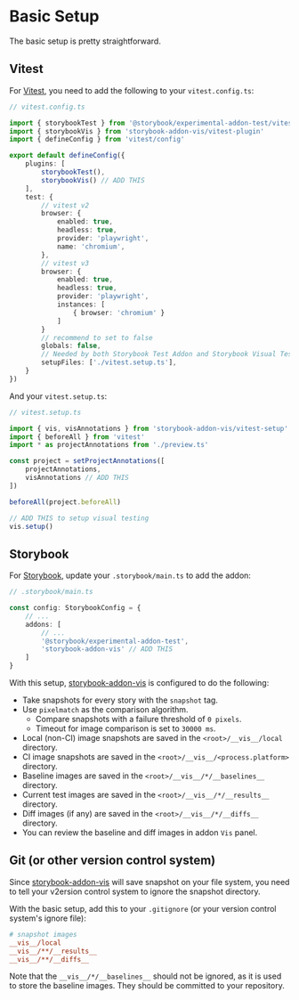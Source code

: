 
<Meta title="Basic Setup" />

# Basic Setup

The basic setup is pretty straightforward.


## Vitest

For [Vitest], you need to add the following to your `vitest.config.ts`:

```ts
// vitest.config.ts

import { storybookTest } from '@storybook/experimental-addon-test/vitest-plugin'
import { storybookVis } from 'storybook-addon-vis/vitest-plugin'
import { defineConfig } from 'vitest/config'

export default defineConfig({
	plugins: [
		storybookTest(),
		storybookVis() // ADD THIS
	],
	test: {
		// vitest v2
		browser: {
			enabled: true,
			headless: true,
			provider: 'playwright',
			name: 'chromium',
		},
		// vitest v3
		browser: {
			enabled: true,
			headless: true,
			provider: 'playwright',
			instances: [
				{ browser: 'chromium' }
			]
		}
		// recommend to set to false
		globals: false,
		// Needed by both Storybook Test Addon and Storybook Visual Testing
		setupFiles: ['./vitest.setup.ts'],
	}
})
```

And your `vitest.setup.ts`:

```ts
// vitest.setup.ts

import { vis, visAnnotations } from 'storybook-addon-vis/vitest-setup'
import { beforeAll } from 'vitest'
import * as projectAnnotations from './preview.ts'

const project = setProjectAnnotations([
	projectAnnotations,
	visAnnotations // ADD THIS
])

beforeAll(project.beforeAll)

// ADD THIS to setup visual testing
vis.setup()
```

## Storybook

For [Storybook], update your `.storybook/main.ts` to add the addon:

```ts
// .storybook/main.ts

const config: StorybookConfig = {
	// ...
	addons: [
		// ...
		'@storybook/experimental-addon-test',
		'storybook-addon-vis' // ADD THIS
	]
}
```

With this setup, [storybook-addon-vis] is configured to do the following:

- Take snapshots for every story with the `snapshot` tag.
- Use `pixelmatch` as the comparison algorithm.
	- Compare snapshots with a failure threshold of `0 pixels`.
	- Timeout for image comparison is set to `30000 ms`.
- Local (non-CI) image snapshots are saved in the `<root>/__vis__/local` directory.
- CI image snapshots are saved in the `<root>/__vis__/<process.platform>` directory.
- Baseline images are saved in the `<root>/__vis__/*/__baselines__` directory.
- Current test images are saved in the `<root>/__vis__/*/__results__` directory.
- Diff images (if any) are saved in the `<root>/__vis__/*/__diffs__` directory.
- You can review the baseline and diff images in addon `Vis` panel.

## Git (or other version control system)

Since [storybook-addon-vis][storybook-addon-vis] will save snapshot on your file system,
you need to tell your v2ersion control system to ignore the snapshot directory.

With the basic setup, add this to your `.gitignore` (or your version control system's ignore file):

```ini
# snapshot images
__vis__/local
__vis__/**/__results__
__vis__/**/__diffs__
```

Note that the `__vis__/*/__baselines__` should not be ignored,
as it is used to store the baseline images.
They should be committed to your repository.

[storybook-addon-vis]: https://www.npmjs.com/package/storybook-addon-vis
[Vitest]: https://vitest.dev/
[Storybook]: https://storybook.js.org/